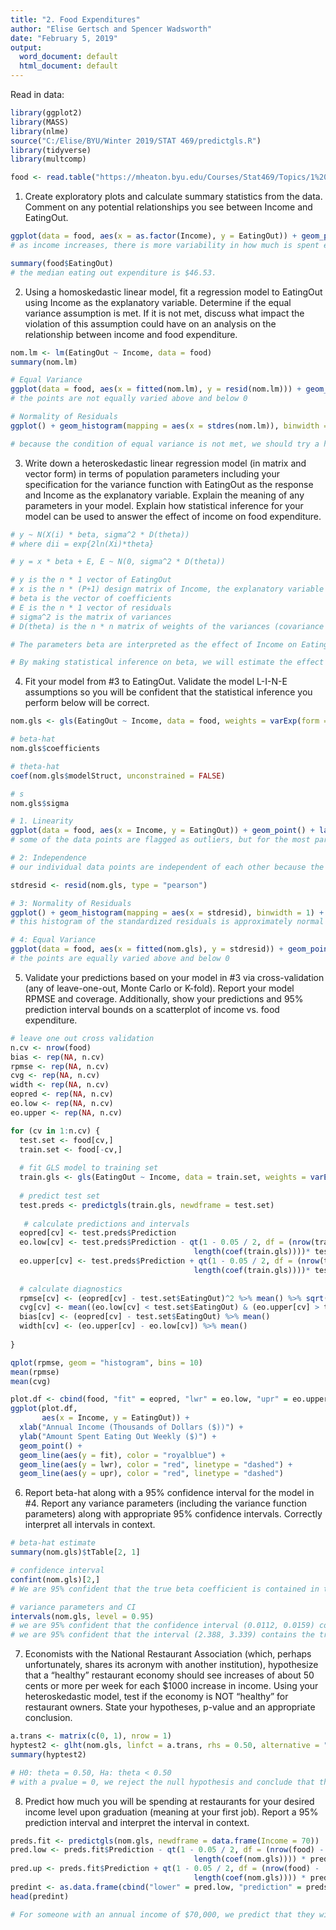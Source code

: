 ```yaml
---
title: "2. Food Expenditures"
author: "Elise Gertsch and Spencer Wadsworth"
date: "February 5, 2019"
output:
  word_document: default
  html_document: default
---
```


Read in data:
```r
library(ggplot2)
library(MASS)
library(nlme)
source("C:/Elise/BYU/Winter 2019/STAT 469/predictgls.R")
library(tidyverse)
library(multcomp)

food <- read.table("https://mheaton.byu.edu/Courses/Stat469/Topics/1%20-%20Independence/2%20-%20Diagonal/HWCaseStudy/Data/FoodExpenses.txt", header = TRUE)

```

1. Create exploratory plots and calculate summary statistics from the data. Comment on any potential relationships you see between Income and EatingOut.
```r
ggplot(data = food, aes(x = as.factor(Income), y = EatingOut)) + geom_point() + labs(x = "Income (Thousands of Dollars)", y = "Avg weekly expenditure on food not cooked at home (Dollars)") + ggtitle("Income and Eating Out")
# as income increases, there is more variability in how much is spent eating out

summary(food$EatingOut)
# the median eating out expenditure is $46.53. 
```

2. Using a homoskedastic linear model, fit a regression model to EatingOut using Income as the explanatory variable. Determine if the equal variance assumption is met. If it is not met, discuss what impact the violation of this assumption could have on an analysis on the relationship between income and food expenditure.
```r
nom.lm <- lm(EatingOut ~ Income, data = food)
summary(nom.lm)

# Equal Variance
ggplot(data = food, aes(x = fitted(nom.lm), y = resid(nom.lm))) + geom_point() + geom_abline(intercept = 0, slope = 0) + labs(x = "Fitted Values", y = "Residuals") + ggtitle("Checking Equal Variance")
# the points are not equally varied above and below 0

# Normality of Residuals
ggplot() + geom_histogram(mapping = aes(x = stdres(nom.lm)), binwidth = 1) + labs(x = "Standardized Residuals", y = "Frequency") + ggtitle("Normality of Residuals")

# because the condition of equal variance is not met, we should try a heteroskedastic model because a non-constant variance violates one of the assumptions of homoskedastic linear regression

```

3. Write down a heteroskedastic linear regression model (in matrix and vector form) in terms of population parameters including your specification for the variance function with EatingOut as the response and Income as the explanatory variable. Explain the meaning of any parameters in your model. Explain how statistical inference for your model can be used to answer the effect of income on food expenditure.
```r
# y ~ N(X(i) * beta, sigma^2 * D(theta))
# where dii = exp{2ln(Xi)*theta}

# y = x * beta + E, E ~ N(0, sigma^2 * D(theta))

# y is the n * 1 vector of EatingOut
# x is the n * (P+1) design matrix of Income, the explanatory variable
# beta is the vector of coefficients
# E is the n * 1 vector of residuals
# sigma^2 is the matrix of variances 
# D(theta) is the n * n matrix of weights of the variances (covariance function)

# The parameters beta are interpreted as the effect of Income on EatingOut, while sigma^2 is the variance of EatingOut about the fitted regression line. 

# By making statistical inference on beta, we will estimate the effect of Income on average weekly expenditure on food not cooked at home (EatingOut). Additionally, we will be able to make conclusions about how variance in EatingOut changes as Income increases. Finally, we will be able to use the model to predict EatingOut for varying income levels.

```

4. Fit your model from #3 to EatingOut. Validate the model L-I-N-E assumptions so you will be confident that the statistical inference you perform below will be correct.
```r
nom.gls <- gls(EatingOut ~ Income, data = food, weights = varExp(form = ~ Income), method = "ML")

# beta-hat
nom.gls$coefficients

# theta-hat
coef(nom.gls$modelStruct, unconstrained = FALSE)

# s
nom.gls$sigma

# 1. Linearity
ggplot(data = food, aes(x = Income, y = EatingOut)) + geom_point() + labs(x = "Annual Income in Thousands of Dollars", y = "Average Amount Spent Eating Out per Week") + ggtitle("Checking Linearity")
# some of the data points are flagged as outliers, but for the most part it looks linear 

# 2: Independence
# our individual data points are independent of each other because the amount one person spends eating out does not impact how much another person spends eating out 

stdresid <- resid(nom.gls, type = "pearson")

# 3: Normality of Residuals
ggplot() + geom_histogram(mapping = aes(x = stdresid), binwidth = 1) + labs(x = "Standardized Residuals", y = "Frequency") + ggtitle("Normality of Residuals")
# this histogram of the standardized residuals is approximately normal

# 4: Equal Variance
ggplot(data = food, aes(x = fitted(nom.gls), y = stdresid)) + geom_point() + geom_abline(intercept = 0, slope = 0) + labs(x = "Fitted Values", y = "Residuals") + ggtitle("Checking Equal Variance")
# the points are equally varied above and below 0

```

5. Validate your predictions based on your model in #3 via cross-validation (any of leave-one-out, Monte Carlo or K-fold). Report your model RPMSE and coverage. Additionally, show your predictions and 95% prediction interval bounds on a scatterplot of income vs. food expenditure.
```r
# leave one out cross validation
n.cv <- nrow(food)
bias <- rep(NA, n.cv)
rpmse <- rep(NA, n.cv)
cvg <- rep(NA, n.cv)
width <- rep(NA, n.cv)
eopred <- rep(NA, n.cv)
eo.low <- rep(NA, n.cv)
eo.upper <- rep(NA, n.cv)

for (cv in 1:n.cv) {
  test.set <- food[cv,]
  train.set <- food[-cv,]
  
  # fit GLS model to training set
  train.gls <- gls(EatingOut ~ Income, data = train.set, weights = varExp(form = ~ Income))
  
  # predict test set
  test.preds <- predictgls(train.gls, newdframe = test.set)
  
   # calculate predictions and intervals
  eopred[cv] <- test.preds$Prediction
  eo.low[cv] <- test.preds$Prediction - qt(1 - 0.05 / 2, df = (nrow(train.set) - 
                                         length(coef(train.gls))))* test.preds$SE.pred
  eo.upper[cv] <- test.preds$Prediction + qt(1 - 0.05 / 2, df = (nrow(train.set) - 
                                         length(coef(train.gls))))* test.preds$SE.pred
  
  # calculate diagnostics
  rpmse[cv] <- (eopred[cv] - test.set$EatingOut)^2 %>% mean() %>% sqrt()
  cvg[cv] <- mean((eo.low[cv] < test.set$EatingOut) & (eo.upper[cv] > test.set$EatingOut))
  bias[cv] <- (eopred[cv] - test.set$EatingOut) %>% mean()
  width[cv] <- (eo.upper[cv] - eo.low[cv]) %>% mean()
  
}

qplot(rpmse, geom = "histogram", bins = 10)
mean(rpmse)
mean(cvg)

plot.df <- cbind(food, "fit" = eopred, "lwr" = eo.low, "upr" = eo.upper)
ggplot(plot.df, 
       aes(x = Income, y = EatingOut)) + 
  xlab("Annual Income (Thousands of Dollars ($))") +
  ylab("Amount Spent Eating Out Weekly ($)") + 
  geom_point() + 
  geom_line(aes(y = fit), color = "royalblue") + 
  geom_line(aes(y = lwr), color = "red", linetype = "dashed") + 
  geom_line(aes(y = upr), color = "red", linetype = "dashed")

```

6. Report beta-hat along with a 95% confidence interval for the model in #4. Report any variance parameters (including the variance function parameters) along with appropriate 95% confidence intervals. Correctly interpret all intervals in context.
```r
# beta-hat estimate
summary(nom.gls)$tTable[2, 1]

# confidence interval
confint(nom.gls)[2,]
# We are 95% confident that the true beta coefficient is contained in the interval (0.417, 0.470), such that for a $1000 increase in salary, EatingOut will increase by 0.443 cents. 

# variance parameters and CI 
intervals(nom.gls, level = 0.95)
# we are 95% confident that the confidence interval (0.0112, 0.0159) contains the true rate of change of the variance parameter theta
# we are 95% confident that the interval (2.388, 3.339) contains the true residual standard error

```

7. Economists with the National Restaurant Association (which, perhaps unfortunately, shares its acronym with another institution), hypothesize that a "healthy" restaurant economy should see increases of about 50 cents or more per week for each $1000 increase in income. Using your heteroskedastic model, test if the economy is NOT "healthy" for restaurant owners. State your hypotheses, p-value and an appropriate conclusion.
```r
a.trans <- matrix(c(0, 1), nrow = 1)
hyptest2 <- glht(nom.gls, linfct = a.trans, rhs = 0.50, alternative = "less")
summary(hyptest2)

# H0: theta = 0.50, Ha: theta < 0.50
# with a pvalue = 0, we reject the null hypothesis and conclude that the mean increase is less than 50 cents per week and the economy is therefore unhealthy 

```

8. Predict how much you will be spending at restaurants for your desired income level upon graduation (meaning at your first job). Report a 95% prediction interval and interpret the interval in context.
```r
preds.fit <- predictgls(nom.gls, newdframe = data.frame(Income = 70))
pred.low <- preds.fit$Prediction - qt(1 - 0.05 / 2, df = (nrow(food) - 
                                         length(coef(nom.gls)))) * preds.fit$SE.pred
pred.up <- preds.fit$Prediction + qt(1 - 0.05 / 2, df = (nrow(food) - 
                                         length(coef(nom.gls)))) * preds.fit$SE.pred
predint <- as.data.frame(cbind("lower" = pred.low, "prediction" = preds.fit$Prediction, "upper" = pred.up))
head(predint)

# For someone with an annual income of $70,000, we predict that they will spend ($35.85, $64.56) a week eating out at restaurants. 

```

